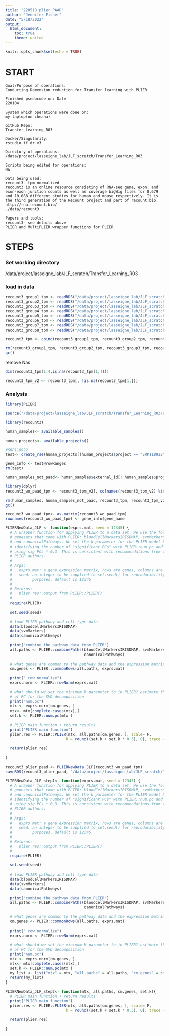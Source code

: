 ```yaml
---
title: "220518_plier_PAAD"
author: "Jennifer Fisher"
date: "5/18/2022"
output:
  html_document:
    toc: true
    theme: united
---
```


```r
knitr::opts_chunk$set(echo = TRUE)
```


# START 
    Goal/Purpose of operations: 
    Conducting Demension reduction for Transfer learning with PLIER
    
    Finished psedocode on: Date
    220104
    
    System which operations were done on:
    my laptop(on cheaha)
    
    GitHub Repo:
    Transfer_Learning_R03
    
    Docker/Singularity: 
    rstudio_tf_dr_v3
    
    Directory of operations: 
    /data/project/lasseigne_lab/JLF_scratch/Transfer_Learning_R03
    
    Scripts being edited for operations:
    NA
    
    Data being used:
    recount3- tpm normalized
    recount3 is an online resource consisting of RNA-seq gene, exon, and exon-exon junction counts as well as coverage bigWig files for 8,679 and 10,088 different studies for human and mouse respectively. It is the third generation of the ReCount project and part of recount.bio.
    http://rna.recount.bio/
    ./data/recount3
    
    Papers and tools: 
    recount3- see details above 
    PLIER and MultiPLIER wrapper functions for PLIER

# STEPS
### Set working directory 
/data/project/lasseigne_lab/JLF_scratch/Transfer_Learning_R03

### load in data
```r
recount3_group1_tpm <- readRDS("/data/project/lasseigne_lab/JLF_scratch/Transfer_Learning_R03/data/recount3/recount3_group1_tpm.rds")
recount3_group2_tpm <- readRDS("/data/project/lasseigne_lab/JLF_scratch/Transfer_Learning_R03/data/recount3/recount3_group2_tpm.rds")
recount3_group3_tpm <- readRDS("/data/project/lasseigne_lab/JLF_scratch/Transfer_Learning_R03/data/recount3/recount3_group3_tpm.rds")
recount3_group4_tpm <- readRDS("/data/project/lasseigne_lab/JLF_scratch/Transfer_Learning_R03/data/recount3/recount3_group4_tpm.rds")
recount3_group5_tpm <- readRDS("/data/project/lasseigne_lab/JLF_scratch/Transfer_Learning_R03/data/recount3/recount3_group5_tpm.rds")
recount3_group6_tpm <- readRDS("/data/project/lasseigne_lab/JLF_scratch/Transfer_Learning_R03/data/recount3/recount3_group6_tpm.rds")
recount3_group7_tpm <- readRDS("/data/project/lasseigne_lab/JLF_scratch/Transfer_Learning_R03/data/recount3/recount3_group7_tpm.rds")
recount3_group8_tpm <- readRDS("/data/project/lasseigne_lab/JLF_scratch/Transfer_Learning_R03/data/recount3/recount3_group8_tpm.rds")
```

```r
recount3_tpm <- cbind(recount3_group1_tpm, recount3_group2_tpm, recount3_group3_tpm, recount3_group4_tpm, recount3_group5_tpm, recount3_group6_tpm, recount3_group7_tpm, recount3_group8_tpm)
```

```r
rm(recount3_group1_tpm, recount3_group2_tpm, recount3_group3_tpm, recount3_group4_tpm, recount3_group5_tpm, recount3_group6_tpm, recount3_group7_tpm, recount3_group8_tpm)
gc()
```

remove Nas

```r
dim(recount3_tpm[1:4,is.na(recount3_tpm[1,])])
```


```r
recount3_tpm_v2 <- recount3_tpm[, !is.na(recount3_tpm[1,])]
```


### Analysis
```r
library(PLIER)
```

```r
source("/data/project/lasseigne_lab/JLF_scratch/Transfer_Learning_R03/script/plier_util.R")
```

```r
library(recount3)
```

```r
human_samples<- available_samples()
```
```r
human_projects<- available_projects()
```
```r
#SRP118922
test<- create_rse(human_projects[(human_projects$project == "SRP118922"),])
```
```r
gene_info <- test@rowRanges
rm(test)
```


```r
human_samples_not_paad<- human_samples$external_id[! human_samples$project == "PAAD" | human_samples$project  == "PANCREAS"]
```

```r
library(dplyr)
recount3_wo_paad_tpm <- recount3_tpm_v2[, colnames(recount3_tpm_v2) %in% human_samples_not_paad]
```

```r
rm(human_samples, human_samples_not_paad, recount3_tpm, recount3_tpm_v2)
gc()
```


```r
recount3_wo_paad_tpm<- as.matrix(recount3_wo_paad_tpm)
rownames(recount3_wo_paad_tpm) <- gene_info$gene_name
```


```r
PLIERNewData_JLF <- function(exprs.mat, seed = 12345) {
  # A wrapper function for applying PLIER to a data set. We use the following
  # genesets that come with PLIER: bloodCellMarkersIRISDMAP, svmMarkers, 
  # and canonicalPathways. We set the k parameter for the PLIER model by
  # identifying the number of "significant PCs" with PLIER::num.pc and then 
  # using sig PCs * 0.3. This is consistent with recommendations from the 
  # PLIER authors.
  # 
  # Args:
  #   exprs.mat: a gene expression matrix, rows are genes, columns are samples
  #   seed: an integer to be supplied to set.seed() for reproducibility 
  #         purposes, default is 12345
  #         
  # Returns:
  #   plier.res: output from PLIER::PLIER()
  #
  require(PLIER)
  
  set.seed(seed)
  
  # load PLIER pathway and cell type data
  data(bloodCellMarkersIRISDMAP)
  data(svmMarkers)
  data(canonicalPathways)
  
  print("combine the pathway data from PLIER")
  all.paths <- PLIER::combinePaths(bloodCellMarkersIRISDMAP, svmMarkers, 
                                   canonicalPathways)
  
  # what genes are common to the pathway data and the expression matrix
  cm.genes <- PLIER::commonRows(all.paths, exprs.mat)
  
  print(" row normalize")
  exprs.norm <- PLIER::rowNorm(exprs.mat)
  
  # what should we set the minimum k parameter to in PLIER? estimate the number 
  # of PC for the SVD decomposition 
  print("num.pc")
  mtx <- exprs.norm[cm.genes, ]
  mtx<- mtx[complete.cases(mtx),]
  set.k <- PLIER::num.pc(mtx )
  
  # PLIER main function + return results
  print("PLIER main function")
  plier.res <- PLIER::PLIER(mtx, all.paths[cm.genes, ], scale= F,
                           k = round((set.k + set.k * 0.3), 0), trace = TRUE)
  
  return(plier.res)
  
}
```


```r
recount3_plier_paad <- PLIERNewData_JLF(recount3_wo_paad_tpm)
saveRDS(recount3_plier_paad, "/data/project/lasseigne_lab/JLF_scratch/Transfer_Learning_R03/data/recount3/recount3_plier_paad.rds")
```


```r
PLIERNewData_JLF_step1<- function(exprs.mat, seed = 12345) {
  # A wrapper function for applying PLIER to a data set. We use the following
  # genesets that come with PLIER: bloodCellMarkersIRISDMAP, svmMarkers, 
  # and canonicalPathways. We set the k parameter for the PLIER model by
  # identifying the number of "significant PCs" with PLIER::num.pc and then 
  # using sig PCs * 0.3. This is consistent with recommendations from the 
  # PLIER authors.
  # 
  # Args:
  #   exprs.mat: a gene expression matrix, rows are genes, columns are samples
  #   seed: an integer to be supplied to set.seed() for reproducibility 
  #         purposes, default is 12345
  #         
  # Returns:
  #   plier.res: output from PLIER::PLIER()
  #
  require(PLIER)
  
  set.seed(seed)
  
  # load PLIER pathway and cell type data
  data(bloodCellMarkersIRISDMAP)
  data(svmMarkers)
  data(canonicalPathways)
  
  print("combine the pathway data from PLIER")
  all.paths <- PLIER::combinePaths(bloodCellMarkersIRISDMAP, svmMarkers, 
                                   canonicalPathways)
  
  # what genes are common to the pathway data and the expression matrix
  cm.genes <- PLIER::commonRows(all.paths, exprs.mat)
  
  print(" row normalize")
  exprs.norm <- PLIER::rowNorm(exprs.mat)
  
  # what should we set the minimum k parameter to in PLIER? estimate the number 
  # of PC for the SVD decomposition 
  print("num.pc")
  mtx <- exprs.norm[cm.genes, ]
  mtx<- mtx[complete.cases(mtx),]
  set.k <- PLIER::num.pc(mtx )
  my_list <- list("mtx" = mtx, "all.paths" = all.paths, "cm.genes" = cm.genes, "set.k"=set.k)
  return(my_list)
}

PLIERNewData_JLF_step2<- function(mtx, all.paths, cm.genes, set.k){
  # PLIER main function + return results
  print("PLIER main function")
  plier.res <- PLIER::PLIER(mtx, all.paths[cm.genes, ], scale= F,
                           k = round((set.k + set.k * 0.3), 0), trace = TRUE)
  
  return(plier.res)
  
}
```



